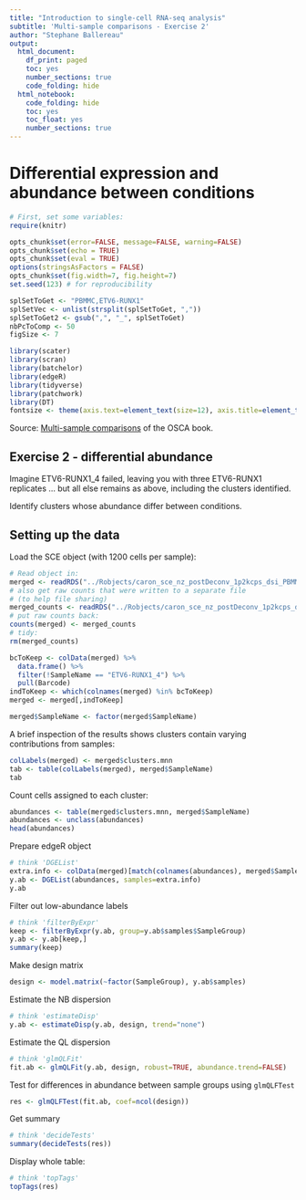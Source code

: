 ```yaml
---
title: "Introduction to single-cell RNA-seq analysis"
subtitle: 'Multi-sample comparisons - Exercise 2'
author: "Stephane Ballereau"
output:
  html_document:
    df_print: paged
    toc: yes
    number_sections: true
    code_folding: hide
  html_notebook:
    code_folding: hide
    toc: yes
    toc_float: yes
    number_sections: true
---
```


# Differential expression and abundance between conditions

```r
# First, set some variables:
require(knitr)

opts_chunk$set(error=FALSE, message=FALSE, warning=FALSE)
opts_chunk$set(echo = TRUE)
opts_chunk$set(eval = TRUE) 
options(stringsAsFactors = FALSE)
opts_chunk$set(fig.width=7, fig.height=7)
set.seed(123) # for reproducibility
```

```r
splSetToGet <- "PBMMC,ETV6-RUNX1"
splSetVec <- unlist(strsplit(splSetToGet, ","))
splSetToGet2 <- gsub(",", "_", splSetToGet)
nbPcToComp <- 50
figSize <- 7
```

```r
library(scater)
library(scran)
library(batchelor)
library(edgeR)
library(tidyverse)
library(patchwork)
library(DT)
fontsize <- theme(axis.text=element_text(size=12), axis.title=element_text(size=16))
```

Source: [Multi-sample comparisons](https://osca.bioconductor.org/multi-sample-comparisons.html) of the OSCA book.

## Exercise 2 - differential abundance

Imagine ETV6-RUNX1_4 failed, leaving you with three ETV6-RUNX1 replicates ... but all else remains as above, including the clusters identified.

Identify clusters whose abundance differ between conditions.

## Setting up the data

Load the SCE object (with 1200 cells per sample):

```r
# Read object in:
merged <- readRDS("../Robjects/caron_sce_nz_postDeconv_1p2kcps_dsi_PBMMC_ETV6-RUNX1_merged.Rds")
# also get raw counts that were written to a separate file
# (to help file sharing)
merged_counts <- readRDS("../Robjects/caron_sce_nz_postDeconv_1p2kcps_dsi_PBMMC_ETV6-RUNX1_merged_counts.Rds")
# put raw counts back:
counts(merged) <- merged_counts
# tidy:
rm(merged_counts)
```

```r
bcToKeep <- colData(merged) %>%
  data.frame() %>%
  filter(!SampleName == "ETV6-RUNX1_4") %>%
  pull(Barcode)
indToKeep <- which(colnames(merged) %in% bcToKeep)
merged <- merged[,indToKeep]

merged$SampleName <- factor(merged$SampleName)
```

A brief inspection of the results shows clusters contain varying contributions from samples:

```r
colLabels(merged) <- merged$clusters.mnn
tab <- table(colLabels(merged), merged$SampleName)
tab
```

Count cells assigned to each cluster:

```r
abundances <- table(merged$clusters.mnn, merged$SampleName) 
abundances <- unclass(abundances) 
head(abundances)
```


Prepare edgeR object

```r
# think 'DGEList'
extra.info <- colData(merged)[match(colnames(abundances), merged$SampleName),]
y.ab <- DGEList(abundances, samples=extra.info)
y.ab
```


Filter out low-abundance labels

```r
# think 'filterByExpr'
keep <- filterByExpr(y.ab, group=y.ab$samples$SampleGroup)
y.ab <- y.ab[keep,]
summary(keep)
```

Make design matrix

```r
design <- model.matrix(~factor(SampleGroup), y.ab$samples)
```

Estimate the NB dispersion

```r
# think 'estimateDisp'
y.ab <- estimateDisp(y.ab, design, trend="none")
```

Estimate the QL dispersion

```r
# think 'glmQLFit'
fit.ab <- glmQLFit(y.ab, design, robust=TRUE, abundance.trend=FALSE)
```

Test for differences in abundance between sample groups using `glmQLFTest`

```r
res <- glmQLFTest(fit.ab, coef=ncol(design))
```

Get summary

```r
# think 'decideTests'
summary(decideTests(res))
```

Display whole table:

```r
# think 'topTags'
topTags(res)
```


